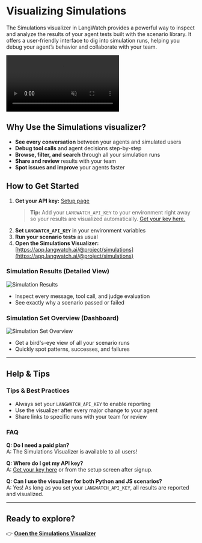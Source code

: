 

# Visualizing Simulations

The Simulations visualizer in LangWatch provides a powerful way to inspect and analyze the results of your agent tests built with the scenario library. It offers a user-friendly interface to dig into simulation runs, helping you debug your agent’s behavior and collaborate with your team.

<Callout>
	<video src="https://framerusercontent.com/assets/RGmtKb1ursJ7f1KeVRpmOE7IZE.mp4" autoplay controls loop muted playsinline style={{ maxWidth: "100%", borderRadius: "8px", margin: "1em 0" }} />
</Callout>

## Why Use the Simulations visualizer?
- **See every conversation** between your agents and simulated users
- **Debug tool calls** and agent decisions step-by-step
- **Browse, filter, and search** through all your simulation runs
- **Share and review** results with your team
- **Spot issues and improve** your agents faster

## How to Get Started
1. **Get your API key:** [Setup page](https://app.langwatch.ai/@project/setup)
   > **Tip:** Add your `LANGWATCH_API_KEY` to your environment right away so your results are visualized automatically. [Get your key here.](https://app.langwatch.ai/@project/setup)
2. **Set `LANGWATCH_API_KEY`** in your environment variables
3. **Run your scenario tests** as usual
4. **Open the Simulations Visualizer:** [https://app.langwatch.ai/@project/simulations](https://app.langwatch.ai/@project/simulations)

### Simulation Results (Detailed View)

![Simulation Results](/images/simulations/simulation-results.png "Simulation Results - detailed view")

- Inspect every message, tool call, and judge evaluation
- See exactly why a scenario passed or failed

### Simulation Set Overview (Dashboard)

![Simulation Set Overview](/images/simulations/simulation-set-overview.png "Simulation Set Overview dashboard")

- Get a bird's-eye view of all your scenario runs
- Quickly spot patterns, successes, and failures

---

## Help & Tips

### Tips & Best Practices
- Always set your `LANGWATCH_API_KEY` to enable reporting
- Use the visualizer after every major change to your agent
- Share links to specific runs with your team for review

### FAQ
**Q: Do I need a paid plan?**  
A: The Simulations Visualizer is available to all users!

**Q: Where do I get my API key?**  
A: [Get your key here](https://app.langwatch.ai/@project/setup) or from the setup screen after signup.

**Q: Can I use the visualizer for both Python and JS scenarios?**  
A: Yes! As long as you set your `LANGWATCH_API_KEY`, all results are reported and visualized.

---

## Ready to explore?

👉 [**Open the Simulations Visualizer**](https://app.langwatch.ai/@project/simulations)

